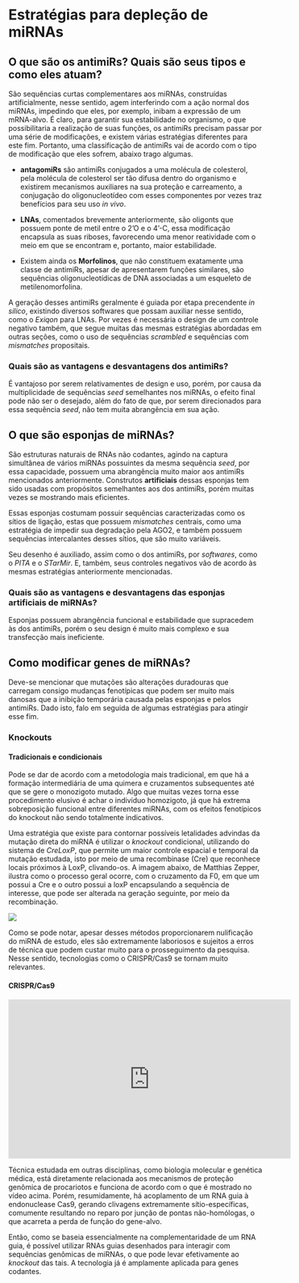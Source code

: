 # Estratégias para depleção de miRNAs

## O que são os antimiRs? Quais são seus tipos e como eles atuam?

São sequências curtas complementares aos miRNAs, construídas artificialmente, nesse sentido, agem interferindo com a ação normal dos miRNAs, impedindo que eles, por exemplo, inibam a expressão de um mRNA-alvo. É claro, para garantir sua estabilidade no organismo, o que possibilitaria a realização de suas funções, os antimiRs precisam passar por uma série de modificações, e existem várias estratégias diferentes para este fim. Portanto, uma classificação de antimiRs vai de acordo com o tipo de modificação que eles sofrem, abaixo trago algumas.

* **antagomiRs** são antimiRs conjugados a uma molécula de colesterol, pela molécula de colesterol ser tão difusa dentro do organismo e existirem mecanismos auxiliares na sua proteção e carreamento, a conjugação do oligonucleotídeo com esses componentes por vezes traz benefícios para seu uso *in vivo*.

* **LNAs**, comentados brevemente anteriormente, são oligonts que possuem ponte de metil entre o 2'O e o 4'-C, essa modificação encapsula as suas riboses, favorecendo uma menor reatividade com o meio em que se encontram e, portanto, maior estabilidade.

* Existem ainda os **Morfolinos**, que não constituem exatamente uma classe de antimiRs, apesar de apresentarem funções similares, são sequências oligonucleotídicas de DNA associadas a um esqueleto de metilenomorfolina.

A geração desses antimiRs geralmente é guiada por etapa precendente *in silico*, existindo diversos softwares que possam auxiliar nesse sentido, como o *Exiqon* para LNAs. Por vezes é necessária o design de um controle negativo também, que segue muitas das mesmas estratégias abordadas em outras seções, como o uso de sequências *scrambled* e sequências com *mismatches* propositais.

### Quais são as vantagens e desvantagens dos antimiRs?

É vantajoso por serem relativamentes de design e uso, porém, por causa da multiplicidade de sequências *seed* semelhantes nos miRNAs, o efeito final pode não ser o desejado, além do fato de que, por serem direcionados para essa sequência *seed*, não tem muita abrangência em sua ação.

## O que são esponjas de miRNAs?

São estruturas naturais de RNAs não codantes, agindo na captura simultânea de vários miRNAs possuintes da mesma sequência *seed*, por essa capacidade, possuem uma abrangência muito maior aos antimiRs mencionados anteriormente. Construtos **artificiais** dessas esponjas tem sido usadas com propósitos semelhantes aos dos antimiRs, porém muitas vezes se mostrando mais eficientes. 

Essas esponjas costumam possuir sequências caracterizadas como os sítios de ligação, estas que possuem *mismatches* centrais, como uma estratégia de impedir sua degradação pela AGO2, e também possuem sequências intercalantes desses sítios, que são muito variáveis.

Seu desenho é auxiliado, assim como o dos antimiRs, por *softwares*, como o *PITA* e o *STarMir*. E, também, seus controles negativos vão de acordo às mesmas estratégias anteriormente mencionadas.

### Quais são as vantagens e desvantagens das esponjas artificiais de miRNAs?

Esponjas possuem abrangência funcional e estabilidade que supracedem às dos antimiRs, porém o seu design é muito mais complexo e sua transfecção mais ineficiente.

## Como modificar genes de miRNAs?

Deve-se mencionar que mutações são alterações duradouras que carregam consigo mudanças fenotípicas que podem ser muito mais danosas que a inibição temporária causada pelas esponjas e pelos antimiRs. Dado isto, falo em seguida de algumas estratégias para atingir esse fim.

### Knockouts

#### Tradicionais e condicionais

Pode se dar de acordo com a metodologia mais tradicional, em que há a formação intermediária de uma quimera e cruzamentos subsequentes até que se gere o monozigoto mutado. Algo que muitas vezes torna esse procedimento elusivo é achar o indivíduo homozigoto, já que há extrema sobreposição funcional entre diferentes miRNAs, com os efeitos fenotípicos do knockout não sendo totalmente indicativos.

Uma estratégia que existe para contornar possíveis letalidades advindas da mutação direta do miRNA é utilizar o *knockout* condicional, utilizando do sistema de *CreLoxP*, que permite um maior controle espacial e temporal da mutação estudada, isto por meio de uma recombinase (Cre) que reconhece locais próximos à LoxP, clivando-os. A imagem abaixo, de Matthias Zepper, ilustra como o processo geral ocorre, com o cruzamento da F0, em que um possui a Cre e o outro possui a loxP encapsulando a sequência de interesse, que pode ser alterada na geração seguinte, por meio da recombinação.

![](https://upload.wikimedia.org/wikipedia/commons/thumb/5/58/CreLoxP_experiment.png/1024px-CreLoxP_experiment.png)

Como se pode notar, apesar desses métodos proporcionarem nulificação do miRNA de estudo, eles são extremamente laboriosos e sujeitos a erros de técnica que podem custar muito para o prosseguimento da pesquisa. Nesse sentido, tecnologias como o CRISPR/Cas9 se tornam muito relevantes.

#### CRISPR/Cas9

<iframe width="560" height="315" src="https://www.youtube.com/embed/2pp17E4E-O8" frameborder="0" allow="accelerometer; autoplay; encrypted-media; gyroscope; picture-in-picture" allowfullscreen></iframe>

Técnica estudada em outras disciplinas, como biologia molecular e genética médica, está diretamente relacionada aos mecanismos de proteção genômica de procariotos e funciona de acordo com o que é mostrado no vídeo acima. Porém, resumidamente, há acoplamento de um RNA guia à endonuclease Cas9, gerando clivagens extremamente sítio-específicas, comumente resultando no reparo por junção de pontas não-homólogas, o que acarreta a perda de função do gene-alvo.

Então, como se baseia essencialmente na complementaridade de um RNA guia, é possível utilizar RNAs guias desenhados para interagir com sequências genômicas de miRNAs, o que pode levar efetivamente ao *knockout* das tais. A tecnologia já é amplamente aplicada para genes codantes.